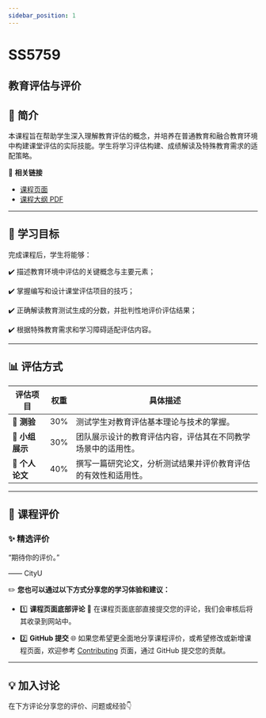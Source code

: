 ```yaml
---
sidebar_position: 1
---
```


# SS5759
## 教育评估与评价

## **📘 简介**
本课程旨在帮助学生深入理解教育评估的概念，并培养在普通教育和融合教育环境中构建课堂评估的实际技能。学生将学习评估构建、成绩解读及特殊教育需求的适配策略。

🔗 **相关链接**
- [课程页面](https://www.cityu.edu.hk/catalogue/pg/202425/course/SS5759.htm)
- [课程大纲 PDF](https://www.cityu.edu.hk/catalogue/pg/202425/course/SS5759.pdf)

---

## **🎯 学习目标**

完成课程后，学生将能够：

✔️ 描述教育环境中评估的关键概念与主要元素；

✔️ 掌握编写和设计课堂评估项目的技巧；

✔️ 正确解读教育测试生成的分数，并批判性地评价评估结果；

✔️ 根据特殊教育需求和学习障碍适配评估内容。

---

## **📊 评估方式**

| **评估项目**             | **权重** | **具体描述**                                                                                       |
|------------------------|---------|---------------------------------------------------------------------------------------------------|
| **📝 测验**             | 30%     | 测试学生对教育评估基本理论与技术的掌握。                                                              |
| **🎤 小组展示**          | 30%     | 团队展示设计的教育评估内容，评估其在不同教学场景中的适用性。                                                |
| **📄 个人论文**          | 40%     | 撰写一篇研究论文，分析测试结果并评价教育评估的有效性和适用性。                                                 |

---

## **💬 课程评价**

### ✨ **精选评价**
<div className={commentStyles.commentBox}>
    <p className={commentStyles.commentText}>
        “期待你的评价。”
    </p>
    <p className={commentStyles.commentAuthor}>—— CityU</p>
</div>

✏️ **您也可以通过以下方式分享您的学习体验和建议：**

- 1️⃣ **课程页面底部评论**
💬 在课程页面底部直接提交您的评论，我们会审核后将其收录到网站中。

- 2️⃣ **GitHub 提交**
🌐 如果您希望更全面地分享课程评价，或希望修改或新增课程页面，欢迎参考 [Contributing](https://penjc.github.io/CityU/contributing) 页面，通过 GitHub 提交您的贡献。

---

## **💡 加入讨论**

在下方评论分享您的评价、问题或经验👇
<Utterances />
